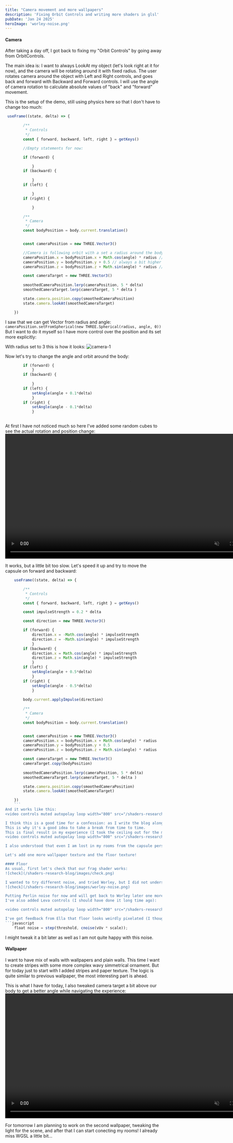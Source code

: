 ```yaml
---
title: "Camera movement and more wallpapers"
description: 'Fixing Orbit Controls and writing more shaders in glsl'
pubDate: 'Jan 24 2025'
heroImage: 'worley-noise.png'
---
```


#### Camera

After taking a day off, I got back to fixing my "Orbit Controls" by going away from OrbitControls.

The main idea is:
<Takeaway>
 I want to always LookAt my object (let's look right at it for now), and the camera will be rotating around it with fixed radius.
 The user rotates camera around the object with Left and Right controls, and goes back and forward with Backward and Forward controls. 
 I will use the angle of camera rotation to calculate absolute values of "back" and "forward" movement.
</Takeaway>

This is the setup of the demo, still using physics here so that I don't have to change too much:
```javascript
 useFrame((state, delta) => {

        /**
         * Controls
         */
        const { forward, backward, left, right } = getKeys()

        //Empty statements for now:

        if (forward) {

            }
        if (backward) {
     
            }
        if (left) {

            }
        if (right) {

            }

        /**
         * Camera
         */
        const bodyPosition = body.current.translation()


        const cameraPosition = new THREE.Vector3()

        //Camera is following orbit with a set a radius around the body
        cameraPosition.x = bodyPosition.x + Math.cos(angle) * radius //depends on rotation
        cameraPosition.y = bodyPosition.y + 0.5 // always a bit higher than our body
        cameraPosition.z = bodyPosition.z + Math.sin(angle) * radius //depends on rotation

        const cameraTarget = new THREE.Vector3()
        
        smoothedCameraPosition.lerp(cameraPosition, 5 * delta)
        smoothedCameraTarget.lerp(cameraTarget, 5 * delta )

        state.camera.position.copy(smoothedCameraPosition)
        state.camera.lookAt(smoothedCameraTarget)

    })
```

I saw that we can get Vector from radius and angle:
``cameraPosition.setFromSpherical(new THREE.Spherical(radius, angle, 0))``
But I want to do it myself so I have more control over the position and its set more explicitly:


With radius set to 3 this is how it looks:
![camera-1](/shaders-research-blog/images/camera-demo-1.png)

Now let's try to change the angle and orbit around the body:
```javascript
        if (forward) {
            }
        if (backward) {
     
            }
        if (left) {
            setAngle(angle + 0.1*delta)
            }
        if (right) {
            setAngle(angle - 0.1*delta)
            }
        
```
At first I have not noticed much so here I've added some random cubes to see the actual rotation and position change:
<video controls muted autopolay loop width="800" src="/shaders-research-blog/images/orbit-controls-rotation-demo.mp4"></video>

It works, but a little bit too slow. Let's speed it up and try to move the capsule on forward and backward:

```javascript
    useFrame((state, delta) => {

        /**
         * Controls
         */
        const { forward, backward, left, right } = getKeys()

        const impulseStrength = 0.2 * delta

        const direction = new THREE.Vector3()

        if (forward) {
            direction.x = -Math.cos(angle) * impulseStrength
            direction.z = -Math.sin(angle) * impulseStrength
            }
        if (backward) {
            direction.x = Math.cos(angle) * impulseStrength
            direction.z = Math.sin(angle) * impulseStrength
            }
        if (left) {
            setAngle(angle + 0.5*delta)
            }
        if (right) {
            setAngle(angle - 0.5*delta)
            }
        
        body.current.applyImpulse(direction)

        /**
         * Camera
         */
        const bodyPosition = body.current.translation()


        const cameraPosition = new THREE.Vector3()
        cameraPosition.x = bodyPosition.x + Math.cos(angle) * radius
        cameraPosition.y = bodyPosition.y + 0.5
        cameraPosition.z = bodyPosition.z + Math.sin(angle) * radius

        const cameraTarget = new THREE.Vector3()
        cameraTarget.copy(bodyPosition)
        
        smoothedCameraPosition.lerp(cameraPosition, 5 * delta)
        smoothedCameraTarget.lerp(cameraTarget, 5 * delta )

        state.camera.position.copy(smoothedCameraPosition)
        state.camera.lookAt(smoothedCameraTarget)

    })
    ```
And it works like this:
<video controls muted autopolay loop width="800" src="/shaders-research-blog/images/orbit-controls-demo.mp4"></video>

I think this is a good time for a confession: as I write the blog alongside with coding, sometimes I am changing snippets of code that I've just pasted here and don't understand why I can't see changes in my project...
This is why it's a good idea to take a break from time to time. 
This is final result in my experience (I took the ceiling out for the moment):
<video controls muted autopolay loop width="800" src="/shaders-research-blog/images/controls-final.mp4"></video>

I also understood that even I am lost in my rooms from the capsule perspective and maybe there's no need to hide secret *"transporting"* areas for even greater confusion... will leave it for now.

Let's add one more wallpaper texture and the floor texture!

#### Floor
As usual, first let's check that our frag shader works:
![check](/shaders-research-blog/images/check.png)

I wanted to try different noise, and tried Worley, but I did not understand how to use it🤨🤨
![check](/shaders-research-blog/images/worley-noise.png)

Putting Perlin noise for now and will get back to Worley later one more time.
I've also added Leva controls (I should have done it long time ago):

<video controls muted autopolay loop width="800" src="/shaders-research-blog/images/carpet-noise.mp4"></video>

I've got feedback from Ella that floor looks weirdly pixelated (I thought it were just my eyes at this point), putting step function to cut off blurred mixing helped:
```javascript
    float noise = step(threshold, cnoise(vUv * scale));
```

I might tweak it a bit later as well as I am not quite happy with this noise.

#### Wallpaper 
I want to have mix of walls with wallpapers and plain walls. This time I want to create stripes with some more complex wavy simmetrical ornament.
But for today just to start with I added stripes and paper texture. The logic is quite similar to previous wallpaper, the most interesting part is ahead.

This is what I have for today, I also tweaked camera target a bit above our body to get a better angle while navigating the experience:
<video controls muted autopolay loop width="800" src="/shaders-research-blog/images/24-jan-gameplay.mp4"></video>

For tomorrow I am planning to work on the second wallpaper, tweaking the light for the scene, and after that I can start conecting my rooms!
I already miss WGSL a little bit... 

